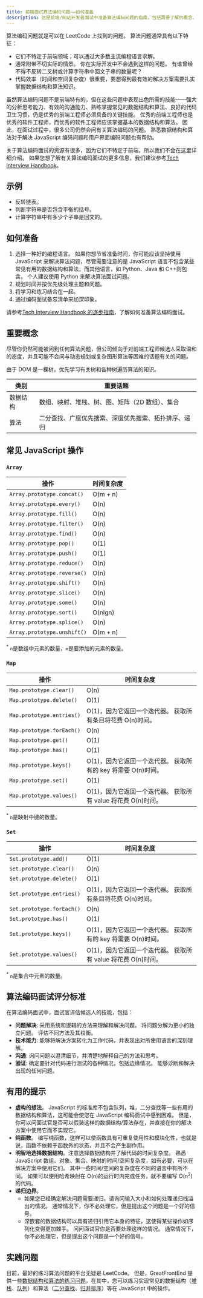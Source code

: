 ```yaml
---
title: 前端面试算法编码问题——如何准备
description: 这是前端/网站开发者面试中准备算法编码问题的指南，包括需要了解的概念、面试评分标准和重要的实践问题。
---
```


算法编码问题就是可以在 LeetCode 上找到的问题。 算法问题通常具有以下特征：

- 它们不特定于前端领域；可以通过大多数主流编程语言求解。
- 通常附带不切实际的情景。 你在实际开发中不会遇到这样的问题。 有谁曾经不得不反转二叉树或计算字符串中回文子串的数量呢？
- 代码效率（时间和空间复杂度）很重要，要想得到最有效的解决方案需要扎实掌握数据结构和算法知识。

虽然算法编码问题不是前端特有的，但在这些问题中表现出色所需的技能——强大的分析思考能力、有效的沟通能力、熟练掌握常见的数据结构和算法、良好的代码卫生习惯，仍是优秀的前端工程师必须具备的关键技能。 优秀的前端工程师也是优秀的软件工程师，而优秀的软件工程师应该掌握基本的数据结构和算法。 因此，在面试过程中，很多公司仍然会问有关算法编码的问题。 熟悉数据结构和算法对于解决 JavaScript 编码问题和用户界面编码问题也有帮助。

关于算法编码面试的资源有很多，因为它们不特定于前端，所以我们不会在这里详细介绍。 如果您想了解有关算法编码面试的更多信息，我们建议参考[Tech Interview Handbook](https://www.techinterviewhandbook.org)。

## 示例

- 反转链表。
- 判断字符串是否包含平衡的括号。
- 计算字符串中有多少个子串是回文的。

## 如何准备

1.  选择一种好的编程语言。 如果你想节省准备时间，你可能应该坚持使用 JavaScript 来解决算法问题，尽管需要注意的是 JavaScript 语言不包含某些常见有用的数据结构和算法，而其他语言，如 Python、Java 和 C++则包含。 个人建议使用 Python 来解决算法面试问题。
2.  规划时间并按优先级处理主题和问题。
3.  将学习和练习结合在一起。
4.  通过编码面试备忘清单来加深印象。

请参考[Tech Interview Handbook 的逐步指南](https://www.techinterviewhandbook.org/coding-interview-prep/)，了解如何准备算法编码面试。

## 重要概念

尽管你仍然可能被问到任何算法问题，但公司倾向于对前端工程师候选人采取温和的态度，并且可能不会问与动态规划或复杂图形算法等困难的话题有关的问题。

由于 DOM 是一棵树，优先学习有关树和各种树遍历算法的知识。

| 类别     | 重要话题                                             |
| -------- | ---------------------------------------------------- |
| 数据结构 | 数组、映射、堆栈、树、图、矩阵（2D 数组）、集合      |
| 算法     | 二分查找、广度优先搜索、深度优先搜索、拓扑排序、递归 |

## 常见 JavaScript 操作

### `Array`

| 操作                        | 时间复杂度 |
| --------------------------- | ---------- |
| `Array.prototype.concat()`  | O(m + n)   |
| `Array.prototype.every()`   | O(n)       |
| `Array.prototype.fill()`    | O(n)       |
| `Array.prototype.filter()`  | O(n)       |
| `Array.prototype.find()`    | O(n)       |
| `Array.prototype.pop()`     | O(1)       |
| `Array.prototype.push()`    | O(1)       |
| `Array.prototype.reduce()`  | O(n)       |
| `Array.prototype.reverse()` | O(n)       |
| `Array.prototype.shift()`   | O(n)       |
| `Array.prototype.slice()`   | O(n)       |
| `Array.prototype.some()`    | O(n)       |
| `Array.prototype.sort()`    | O(nlgn)    |
| `Array.prototype.splice()`  | O(n)       |
| `Array.prototype.unshift()` | O(m + n)   |

<sup>*</sup> `n`是数组中元素的数量，`m`是要添加的元素的数量。

### `Map`

| 操作 | 时间复杂度 |
| --- | --- |
| `Map.prototype.clear()` | O(n) |
| `Map.prototype.delete()` | O(1) |
| `Map.prototype.entries()` | O(1)，因为它返回一个迭代器。 获取所有条目将花费 O(n)时间。 |
| `Map.prototype.forEach()` | O(n) |
| `Map.prototype.get()` | O(1) |
| `Map.prototype.has()` | O(1) |
| `Map.prototype.keys()` | O(1)，因为它返回一个迭代器。 获取所有的 key 将需要 O(n)时间。 |
| `Map.prototype.set()` | O(1) |
| `Map.prototype.values()` | O(1)，因为它返回一个迭代器。 获取所有 value 将花费 O(n)时间。 |

<sup>*</sup> `n`是映射中键的数量。

### `Set`

| 操作 | 时间复杂度 |
| --- | --- |
| `Set.prototype.add()` | O(1) |
| `Set.prototype.clear()` | O(n) |
| `Set.prototype.delete()` | O(1) |
| `Set.prototype.entries()` | O(1)，因为它返回一个迭代器。 获取所有条目将花费 O(n)时间。 |
| `Set.prototype.forEach()` | O(n) |
| `Set.prototype.has()` | O(1) |
| `Set.prototype.keys()` | O(1)，因为它返回一个迭代器。 获取所有的 key 将需要 O(n)时间。 |
| `Set.prototype.values()` | O(1)，因为它返回一个迭代器。 获取所有 value 将花费 O(n)时间。 |

<sup>*</sup> `n`是集合中元素的数量。

## 算法编码面试评分标准

在算法编码面试中，面试官评估候选人的技能，包括：

- **问题解决**: 采用系统和逻辑的方法来理解和解决问题。 将问题分解为更小的独立问题。 评估不同方法及其权衡。
- **技术能力**: 能够将解决方案转化为工作代码，并表现出对所使用语言的深刻理解。
- **沟通**: 询问问题以澄清细节，并清楚地解释自己的方法和思考。
- **验证**: 确定要针对代码进行测试的各种情况，包括边缘情况。 能够诊断和解决出现的任何问题。

## 有用的提示

- **虚构的想法**。 JavaScript 的标准库不包含队列，堆，二分查找等一些有用的数据结构和算法，这可能会使您在 JavaScript 编码面试中感到困难。 但是，你可以问面试官是否可以假装这样的数据结构/算法存在，并直接在你的解决方案中使用它而不实现它。
- **纯函数**。 编写纯函数，这样可以使函数具有可重复使用性和模块化性，也就是说，函数不依赖于函数外的状态，并且不会产生副作用。
- **明智地选择数据结构**。注意选择数据结构并了解代码的时间复杂度。 熟悉 JavaScript 数组、对象、集合、映射的时间/空间复杂度，如有必要，可以在解决方案中使用它们。 其中一些时间/空间的复杂度在不同的语言中有所不同。 如果可以使用哈希映射在 O(n)的运行时内完成任务，就不要编写 O(n<sup>2</sup>)的代码。
- **递归边界**。
  - 如果您已经确定解决问题需要递归，请询问输入大小和如何处理递归栈溢出的情况。 通常情况下，你不必处理它，但是提出这个问题是一个好的信号。
  - 深嵌套的数据结构可以具有递归引用它本身的特征，这使得某些操作如序列化变得更加棘手。 问问面试官你是否要处理这样的情况。 通常情况下，你不必处理它，但是提出这个问题是一个好的信号。

## 实践问题

目前，最好的练习算法问题的平台无疑是 LeetCode。 但是，GreatFrontEnd 提供一些[数据结构和算法的练习问题](/questions/javascript-interview-questions/algo-coding)，在其中，您可以练习实现常见的数据结构（[堆栈](/questions/algo/stack)、[队列](/questions/algo/queue)）和算法（[二分查找](/questions/algo/binary-search)、[归并排序](/questions/algo/merge-sort)）等在 JavaScript 中的操作。
